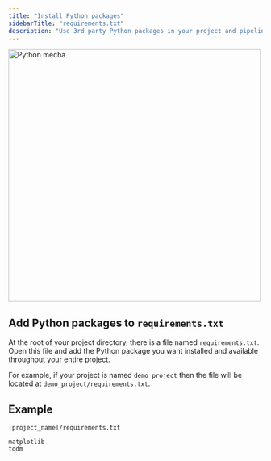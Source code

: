 ```yaml
---
title: "Install Python packages"
sidebarTitle: "requirements.txt"
description: "Use 3rd party Python packages in your project and pipelines."
---
```


<img
  alt="Python mecha"
  src="https://github.com/mage-ai/assets/blob/main/development/python-robot-1.jpg?raw=true"
  width="500"
/>

## Add Python packages to `requirements.txt`

At the root of your project directory, there is a file named `requirements.txt`. Open this file
and add the Python package you want installed and available throughout your entire project.

For example, if your project is named `demo_project` then the file will be located at
`demo_project/requirements.txt`.

## Example

`[project_name]/requirements.txt`

```
matplotlib
tqdm
```
